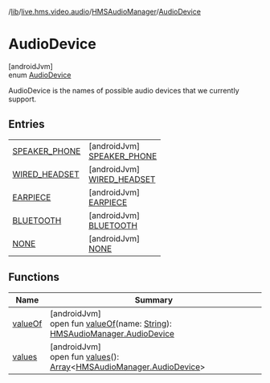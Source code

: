 /[lib](/api-reference/android/v2/home/content)/[live.hms.video.audio](../../index)/[HMSAudioManager](../index)/[AudioDevice](index)

# AudioDevice

[androidJvm]\
enum [AudioDevice](index)

AudioDevice is the names of possible audio devices that we currently support.

## Entries

|                                                  |                                                                    |
| ------------------------------------------------ | ------------------------------------------------------------------ |
| [SPEAKER_PHONE](-s-p-e-a-k-e-r_-p-h-o-n-e/index) | [androidJvm]<br />[SPEAKER_PHONE](-s-p-e-a-k-e-r_-p-h-o-n-e/index) |
| [WIRED_HEADSET](-w-i-r-e-d_-h-e-a-d-s-e-t/index) | [androidJvm]<br />[WIRED_HEADSET](-w-i-r-e-d_-h-e-a-d-s-e-t/index) |
| [EARPIECE](-e-a-r-p-i-e-c-e/index)               | [androidJvm]<br />[EARPIECE](-e-a-r-p-i-e-c-e/index)               |
| [BLUETOOTH](-b-l-u-e-t-o-o-t-h/index)            | [androidJvm]<br />[BLUETOOTH](-b-l-u-e-t-o-o-t-h/index)            |
| [NONE](-n-o-n-e/index)                           | [androidJvm]<br />[NONE](-n-o-n-e/index)                           |

## Functions

| Name                | Summary                                                                                                                                                                    |
| ------------------- | -------------------------------------------------------------------------------------------------------------------------------------------------------------------------- |
| [valueOf](value-of) | [androidJvm]<br />open fun [valueOf](value-of)(name: [String](https://developer.android.com/reference/kotlin/java/lang/String.html)): [HMSAudioManager.AudioDevice](index) |
| [values](values)    | [androidJvm]<br />open fun [values](values)(): [Array](https://kotlinlang.org/api/latest/jvm/stdlib/kotlin/-array/index.html)<[HMSAudioManager.AudioDevice](index)>        |
